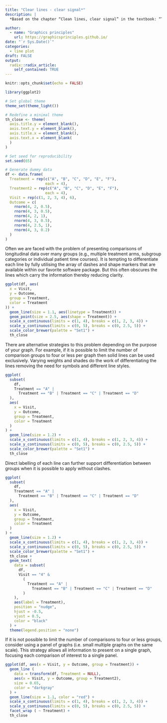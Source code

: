 ```yaml
---
title: "Clear lines - clear signal*"
description: |
  *Based on the chapter “Clean lines, clear signal” in the textbook: “The Wall Street Journal Guide to Information Graphics: The Dos and Don'ts of Presenting Data, Facts, and Figures.” Dona M. Wong. December 16, 2013. ISBN: 978-0-393-34728-9. 

author:
  - name: "Graphics principles"
    url: https://graphicsprinciples.github.io/
date: "`r Sys.Date()`"
categories:
  - line plot
draft: FALSE
output:
  radix::radix_article:
    self_contained: TRUE
---
```


```r
knitr::opts_chunk$set(echo = FALSE)

library(ggplot2)

# Set global theme
theme_set(theme_light())

# Redefine a minimal theme
th_close <- theme(
  axis.title.y = element_blank(),
  axis.text.y = element_blank(),
  axis.title.x = element_blank(),
  axis.text.x = element_blank(
  )
) 

# Set seed for reproducibility 
set.seed(65)

# Generate dummy data
df <- data.frame(
  Treatment = rep(c("A", "B", "C", "D", "E", "F"),
                  each = 4),
  Treatment2 = rep(c("A", "B", "C", "D", "E", "F"),
                  each = 4),
  Visit = rep(c(1, 2, 3, 4), 6),
  Outcome = c(
    rnorm(4, 2, 0.5),
    rnorm(4, 3, 0.5),
    rnorm(4, 2, 1),
    rnorm(4, 3, 0.5),
    rnorm(4, 2.5, 1),
    rnorm(4, 3, 0.2)
  )
)
```

Often we are faced with the problem of presenting comparisons of longitudinal data over many groups (e.g., multiple treatment arms, subgroup categories or individual patient time courses). It is tempting to differentiate each line by fully utilising the array of dashes and shape markers that are available within our favorite software package. But this often obscures the lines which carry the information thereby reducing clarity. 
 
```r

ggplot(df, aes(
  x = Visit,
  y = Outcome,
  group = Treatment,
  color = Treatment
)) +
  geom_line(size = 1.1, aes(linetype = Treatment)) +
  geom_point(size = 2.5, aes(shape = Treatment)) +
  scale_x_continuous(limits = c(1, 4), breaks = c(1, 2, 3, 4)) +
  scale_y_continuous(limits = c(0, 5), breaks = c(0, 2.5, 5)) +
  scale_color_brewer(palette = "Set1") +
  th_close

```

There are alternative strategies to this problem depending on the purpose of your graph. For example, if it is possible to limit the number of comparison groups to four or less per graph then solid lines can be used exclusively. Varying weights and shades do the work of differentiating the lines removing the need for symbols and different line styles. 

 

```r
ggplot(
  subset(
    df,
    Treatment == "A" |
      Treatment == "B" | Treatment == "C" | Treatment == "D"
  ),
  aes(
    x = Visit,
    y = Outcome,
    group = Treatment,
    color = Treatment
  )
) +
  geom_line(size = 1.2) +
  scale_x_continuous(limits = c(1, 4), breaks = c(1, 2, 3, 4)) +
  scale_y_continuous(limits = c(0, 5), breaks = c(0, 2.5, 5)) +
  scale_color_brewer(palette = "Set1") +
  th_close
```

Direct labelling of each line can further support differentiation between groups when it is possible to apply without clashes. 


```r
ggplot(
  subset(
    df,
    Treatment == "A" |
      Treatment == "B" | Treatment == "C" | Treatment == "D"
  ),
  aes(
    x = Visit,
    y = Outcome,
    group = Treatment,
    color = Treatment
  )
) +
  geom_line(size = 1.2) +
  scale_x_continuous(limits = c(1, 4), breaks = c(1, 2, 3, 4)) +
  scale_y_continuous(limits = c(0, 5), breaks = c(0, 2.5, 5)) +
  scale_color_brewer(palette = "Set1") +
  th_close +
  geom_text(
    data = subset(
      df,
      Visit == "4" &
        (
          Treatment == "A" |
            Treatment == "B" | Treatment == "C" | Treatment == "D"
        )
    ),
    aes(label = Treatment),
    position = "nudge",
    hjust = -0.5,
    vjust = 0.5,
    color = "black"
  ) +
  theme(legend.position = "none")

```

If it is not possible to limit the number of comparisons to four or less groups, consider using a panel of graphs (i.e. small multiple graphs on the same scale). This strategy allows all information to present on a single graph, focusing each comparison of interest to a single panel. 
 


```r
ggplot(df, aes(x = Visit, y = Outcome, group = Treatment)) +
  geom_line (
    data = transform(df, Treatment = NULL),
    aes(x = Visit, y = Outcome, group = Treatment2),
    size = 0.65,
    color = "darkgray"
  ) +
  geom_line(size = 1.1, color = "red") +
  scale_x_continuous(limits = c(1, 4), breaks = c(1, 2, 3, 4)) +
  scale_y_continuous(limits = c(0, 5), breaks = c(0, 2.5, 5)) +
  facet_wrap ( ~ Treatment) +
  th_close

```

